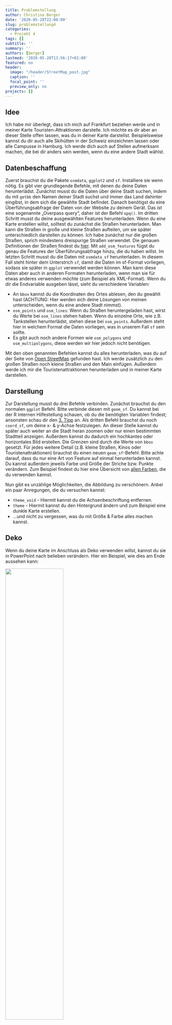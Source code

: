 ```yaml
---
title: Problemstellung
author: Christina Berger
date: '2020-05-28T22:00:00'
slug: problemstellung4
categories:
  - Projekt 4
tags: []
subtitle: ''
summary: ''
authors: [berger]
lastmod: '2020-05-28T13:56:17+02:00'
featured: no
header:
  image: "/header/StreetMap_post.jpg"
  caption: ''
  focal_point: ''
  preview_only: no
projects: []
---
```


## Idee

Ich habe mir überlegt, dass ich mich auf Frankfurt beziehen werde und in meiner Karte Touristen-Attraktionen darstelle. Ich möchte es dir aber an dieser Stelle offen lassen, was du in deiner Karte darstellst. Beispielsweise kannst du dir auch alle Skihütten in der Schweiz einzeichnen lassen oder alle Campusse in Hamburg. Ich werde dich auch auf Stellen aufmerksam machen, die bei dir anders sein werden, wenn du eine andere Stadt wählst.


## Datenbeschaffung

Zuerst brauchst du die Pakete `osmdata`, `ggplot2` und `sf`. Installiere sie wenn nötig.
Es gibt vier grundlegende Befehle, mit denen du deine Daten herunterlädst. Zunächst musst du die Daten über deine Stadt suchen, indem du mit `getbb` den Namen deiner Stadt suchst und immer das Land dahinter eingibst, in dem sich die gewählte Stadt befindet. Danach benötigst du eine Überführungsabfrage der Daten von der Website zu deinem Gerät. Das ist eine sogenannte „Overpass query“, daher ist der Befehl `opq()`. Im dritten Schritt musst du deine ausgewählten Features herunterladen. Wenn du eine Karte erstellen willst, solltest du zunächst die Straßen herunterladen. Man kann die Straßen in große und kleine Straßen aufteilen, um sie später unterschiedlich darstellen zu können. Ich habe zunächst nur die großen Straßen, sprich mindestens dreispurige Straßen verwendet. Die genauen Definitionen der Straßen findest du [hier](/https://wiki.openstreetmap.org/wiki/Map_Features). Mit `add_osm_features` fügst du genau die Features der Überführungsabfrage hinzu, die du haben willst. Im letzten Schritt musst du die Daten mit `osmdata_sf` herunterladen. In diesem Fall steht hinter dem Unterstrich `sf`, damit die Daten im sf-Format vorliegen, sodass sie später in `ggplot` verwendet werden können. Man kann diese Daten aber auch in anderen Formaten herunterladen, wenn man sie für etwas anderes verwenden möchte (zum Beispiel als XML-Format).
Wenn du dir die Endvariable ausgeben lässt, sieht du verschiedene Variablen:

* An `bbox` kannst du die Koordinaten des Ortes ablesen, den du gewählt hast (ACHTUNG: Hier werden sich deine Lösungen von meinen unterscheiden, wenn du eine andere Stadt nimmst).
* `osm_points` und `osm_lines`: Wenn du Straßen heruntergeladen hast, wirst du Werte bei `osm_lines` stehen haben. Wenn du einzelne Orte, wie z.B. Tankstellen herunterlädst, stehen diese bei `osm_points`. Außerdem steht hier in welchem Format die Daten vorliegen, was in unserem Fall `sf` sein sollte.
* Es gibt auch noch andere Formen wie `osm_polygons` und `osm_multipolygons`, diese werden wir hier jedoch nicht benötigen.

Mit den oben genannten Befehlen kannst du alles herunterladen, was du auf der Seite von [Open StreetMap](https://wiki.openstreetmap.org/wiki/Map_Features) gefunden hast. Ich werde zusätzlich zu den großen Straßen noch kleine Straßen und den Main einfügen. Außerdem werde ich mir die Touristenattraktionen herunterladen und in meiner Karte darstellen.


## Darstellung

Zur Darstellung musst du drei Befehle verbinden. Zunächst brauchst du den normalen `ggplot` Befehl. Bitte verbinde diesen mit `geom_sf`. Du kannst bei der R internen Hilfestellung schauen, ob du die benötigten Variablen findest; ansonsten schau dir den [3. Tipp](/post/tipp4/) an. Als dritten Befehl brauchst du noch  `coord_sf`, um deine x- & y-Achse festzulegen. An dieser Stelle kannst du später auch weiter an die Stadt heran zoomen oder nur einen bestimmten Stadtteil anzeigen. Außerdem kannst du dadurch ein hochkantes oder horizontales Bild erstellen. Die Grenzen sind durch die Werte von `bbox` gesetzt. Für jedes weitere Detail (z.B. kleine Straßen, Kinos oder Touristenattraktionen) brauchst du einen neuen `geom_sf`-Befehl.  Bitte achte darauf, dass du nur eine Art von Feature auf einmal herunterladen kannst. Du kannst außerdem jeweils Farbe und Größe der Striche bzw. Punkte verändern. Zum Beispiel findest du hier eine Übersicht von [allen Farben](http://sape.inf.usi.ch/quick-reference/ggplot2/colour), die du verwenden kannst.

Nun gibt es unzählige Möglichkeiten, die Abbildung zu verschönern. Anbei ein paar Anregungen, die du versuchen kannst:

* `theme_void` - Hiermit kannst du die Achsenbeschriftung entfernen.
* `theme` - Hiermit kannst du den Hintergrund ändern und zum Beispiel eine dunkle Karte erstellen.
* ...und nicht zu vergessen, was du mit Größe & Farbe alles machen kannst.


## Deko

Wenn du deine Karte im Anschluss als Deko verwenden willst, kannst du sie in PowerPoint nach belieben verändern. Hier ein Beispiel, wie dies am Ende aussehen kann:


![](/post/Dekobild.jpeg){width=60%; height=60%}


#### [Weiter zu den Tipps](/post/tipps4)

